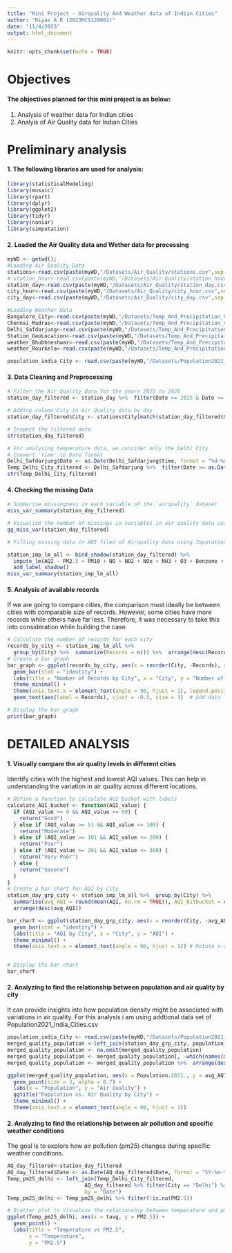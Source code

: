 ```yaml
---
title: "Mini Project - Airquality And Weather data of Indian Cities"
author: "Riyas A R (2023MCS120001)"
date: "11/4/2023"
output: html_document
---
```

```r
knitr::opts_chunk$set(echo = TRUE)
```
# Objectives
#### The objectives planned for this mini project is as below:
1. Analysis of weather data for Indian cities
2. Analyis of Air Quality data for Indian Cities


# Preliminary analysis
#### 1. The following libraries are used for analysis:
```r
library(statisticalModeling)
library(mosaic)
library(rpart)
library(dplyr)
library(ggplot2)
library(tidyr)
library(naniar)
library(simputation)
```



#### 2. Loaded the Air Quality data and Wether data for processing
```r
myWD <- getwd();
#Loading Air Quality Data
stations<-read.csv(paste(myWD,"/Datasets/Air_Quality/stations.csv",sep = ""))
# station_hour<-read.csv(paste(myWD,"/Datasets/Air_Quality/station_hour.csv",sep = ""))
station_day<-read.csv(paste(myWD,"/Datasets/Air_Quality/station_day.csv",sep = ""))
city_hour<-read.csv(paste(myWD,"/Datasets/Air_Quality/city_hour.csv",sep = ""))
city_day<-read.csv(paste(myWD,"/Datasets/Air_Quality/city_day.csv",sep = ""))

#Loading Weather Data
Bangalore_City<-read.csv(paste(myWD,"/Datasets/Temp_And_Precipitation_Cities_IN/Bangalore_1990_2022_BangaloreCity.csv",sep = ""))
Chennai_Madras<-read.csv(paste(myWD,"/Datasets/Temp_And_Precipitation_Cities_IN/Chennai_1990_2022_Madras.csv",sep = ""))
Delhi_Safdarjung<-read.csv(paste(myWD,"/Datasets/Temp_And_Precipitation_Cities_IN/Delhi_NCR_1990_2022_Safdarjung.csv",sep = ""))
Station_GeoLocation<-read.csv(paste(myWD,"/Datasets/Temp_And_Precipitation_Cities_IN/Station_GeoLocation_Longitute_Latitude_Elevation_EPSG_4326.csv",sep = ""))
weather_Bhubhneshwar<-read.csv(paste(myWD,"/Datasets/Temp_And_Precipitation_Cities_IN/weather_Bhubhneshwar_1990_2022.csv",sep = ""))
weather_Rourkela<-read.csv(paste(myWD,"/Datasets/Temp_And_Precipitation_Cities_IN/weather_Rourkela_2021_2022.csv",sep = ""))

population_india_City <- read.csv(paste(myWD,"/Datasets/Population2021_India_Cities.csv",sep = ""))
```



#### 3. Data Cleaning and Preprocessing
```r
# Filter the Air Quality data for the years 2015 to 2020
station_day_filtered <- station_day %>%  filter(Date >= 2015 & Date <= 2020)

# Adding column City in Air Quality data by day
station_day_filtered$City <- stations$City[match(station_day_filtered$StationId, stations$StationId)]

# Inspect the filtered data
str(station_day_filtered)

# For analysing temperature data, we consider only the Delhi City
# Convert 'time' to Date format
Delhi_Safdarjung$Date <- as.Date(Delhi_Safdarjung$time, format = "%d-%m-%Y")
Temp_Delhi_City_filtered <- Delhi_Safdarjung %>%  filter(Date >= as.Date("2015-01-01") & Date <= as.Date("2020-12-31"))
str(Temp_Delhi_City_filtered)

```


#### 4. Checking the missing Data
```r

# Summarise missingness in each variable of the `airquality` dataset
miss_var_summary(station_day_filtered)

# Visualize the number of missings in variables in air quality data using `gg_miss_var()`
gg_miss_var(station_day_filtered)


```

```r

# Filling missing data in AQI filed of Airquality data using Imputation methods 

station_imp_lm_all <- bind_shadow(station_day_filtered) %>% 
  impute_lm(AQI ~ PM2.5 + PM10 + NO + NO2 + NOx + NH3 + O3 + Benzene + Toluene ) %>%
  add_label_shadow()
miss_var_summary(station_imp_lm_all)


```



#### 5. Analysis of available records
If we are going to compare cities, the comparison must ideally be between cities with comparable size of records. However, some cities have more records while others have far less. Therefore, it was necessary to take this into consideration while building the case.

```r
# Calculate the number of records for each city
records_by_city <- station_imp_lm_all %>%
  group_by(City) %>%  summarize(Records = n()) %>%  arrange(desc(Records))
# Create a bar graph
bar_graph <- ggplot(records_by_city, aes(x = reorder(City, -Records), y = Records, fill = City)) +
  geom_bar(stat = "identity") +
  labs(title = "Number of Records by City", x = "City", y = "Number of Records") +
  theme_minimal() +
  theme(axis.text.x = element_text(angle = 90, hjust = 1), legend.position = "none") + # Rotate x-axis labels
  geom_text(aes(label = Records), vjust = -0.5, size = 3)  # Add data labels

# Display the bar graph
print(bar_graph)
```


# DETAILED ANALYSIS
#### 1. Visually compare the air quality levels in different cities
Identify cities with the highest and lowest AQI values. This can help in understanding the variation in air quality across different locations.
```r
# Define a function to calculate AQI bucket with labels
calculate_AQI_bucket <- function(AQI_value) {
  if (AQI_value >= 0 && AQI_value <= 50) {
    return("Good")
  } else if (AQI_value >= 51 && AQI_value <= 100) {
    return("Moderate")
  } else if (AQI_value >= 101 && AQI_value <= 200) {
    return("Poor")
  } else if (AQI_value >= 201 && AQI_value <= 300) {
    return("Very Poor")
  } else {
    return("Severe")
  }
}
# Create a bar chart for AQI by city
station_day_grp_city <- station_imp_lm_all %>%  group_by(City) %>%
  summarise(avg_AQI = round(mean(AQI, na.rm = TRUE)), AQI_Bitbucket = calculate_AQI_bucket(avg_AQI)) %>%  
  arrange(desc(avg_AQI))

bar_chart <- ggplot(station_day_grp_city, aes(x = reorder(City, -avg_AQI), y = avg_AQI, fill = AQI_Bitbucket)) +
  geom_bar(stat = "identity") +
  labs(title = "AQI by City", x = "City", y = "AQI") +
  theme_minimal() +
  theme(axis.text.x = element_text(angle = 90, hjust = 1)) # Rotate x-axis labels


# Display the bar chart
bar_chart
```
#### 2. Analyzing to find the relationship between population and air quality by city
It can provide insights into how population density might be associated with variations in air quality. For this analysis i am using addtional data set of Population2021_India_Cities.csv

```r
population_india_City <- read.csv(paste(myWD,"/Datasets/Population2021_India_Cities.csv",sep = ""))
merged_quality_population <-left_join(station_day_grp_city, population_india_City, by = "City")
merged_quality_population <- na.omit(merged_quality_population)
merged_quality_population <- merged_quality_population[, -which(names(merged_quality_population) == "X")]
merged_quality_population <- merged_quality_population %>%  arrange(desc(Population.2021.))

ggplot(merged_quality_population, aes(x = Population.2021., y = avg_AQI, color = AQI_Bitbucket)) +
  geom_point(size = 3, alpha = 0.7) +
  labs(x = "Population", y = "Air Quality") +
  ggtitle("Population vs. Air Quality by City") +
  theme_minimal() +
  theme(axis.text.x = element_text(angle = 90, hjust = 1))


```

#### 2. Analyzing to find the relationship between air pollution and specific weather conditions
The goal is to explore how air pollution (pm25) changes during specific weather conditions.
```r

AQ_day_filtered<-station_day_filtered
AQ_day_filtered$Date <- as.Date(AQ_day_filtered$Date, format = "%Y-%m-%d")
Temp_pm25_delhi <- left_join(Temp_Delhi_City_filtered, 
                         AQ_day_filtered %>% filter(City == "Delhi") %>% select(Date, PM2.5), 
                         by = "Date")
Temp_pm25_delhi <- Temp_pm25_delhi %>% filter(!is.na(PM2.5))

# Scatter plot to visualize the relationship between temperature and pm25
ggplot(Temp_pm25_delhi, aes(x = tavg, y = PM2.5)) +
  geom_point() +
  labs(title = "Temperature vs PM2.5",
       x = "Temperature",
       y = "PM2.5")

```

